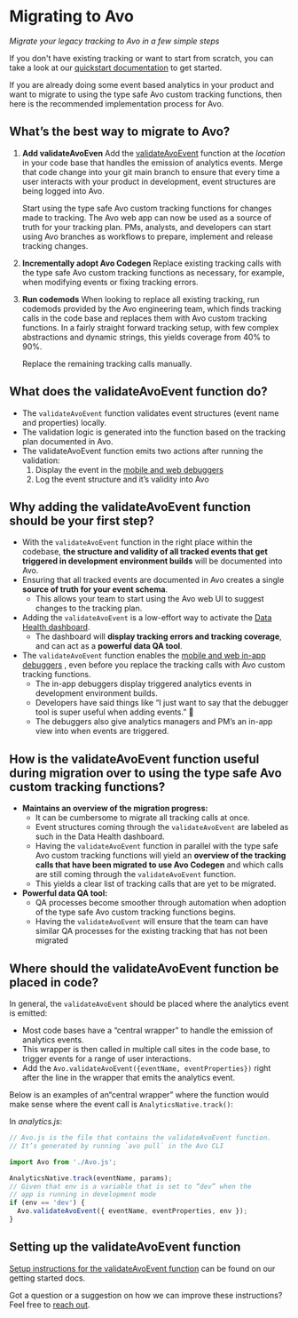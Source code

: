 # Migrating to Avo

_Migrate your legacy tracking to Avo in a few simple steps_

If you don't have existing tracking or want to start from scratch, you can take a look at our [quickstart documentation](/) to get started.

If you are already doing some event based analytics in your product and want to migrate to using the type safe Avo custom tracking functions, then here is the recommended implementation process for Avo.

## What’s the best way to migrate to Avo?

1. **Add validateAvoEven**
   Add the [validateAvoEvent](/quickstart#validate-current-events) function
   at the _location_ in your code base that handles the emission of analytics
   events. Merge that code change into your git main branch to ensure that every
   time a user interacts with your product in development, event structures are
   being logged into Avo.

   Start using the type safe Avo custom tracking functions for changes made to
   tracking. The Avo web app can now be used as a source of truth for your
   tracking plan. PMs, analysts, and developers can start using Avo branches as
   workflows to prepare, implement and release tracking changes.

2. **Incrementally adopt Avo Codegen**
   Replace existing tracking calls with the type safe Avo custom tracking
   functions as necessary, for example, when modifying events or fixing
   tracking errors.

3. **Run codemods**
   When looking to replace all existing tracking, run codemods provided by the
   Avo engineering team, which finds tracking calls in the code base and
   replaces them with Avo custom tracking functions. In a fairly straight
   forward tracking setup, with few complex abstractions and dynamic strings,
   this yields coverage from 40% to 90%.

   Replace the remaining tracking calls manually.

## What does the validateAvoEvent function do?

- The `validateAvoEvent` function validates event structures (event name and properties) locally.
- The validation logic is generated into the function based on the tracking plan documented in Avo.
- The validateAvoEvent function emits two actions after running the validation:
  1. Display the event in the [mobile and web debuggers](/data-validation#health-dashboard)
  2. Log the event structure and it’s validity into Avo

## Why adding the validateAvoEvent function should be your first step?

- With the `validateAvoEvent` function in the right place within the codebase, **the structure and validity of all tracked events that get triggered in development environment builds** will be documented into Avo.
- Ensuring that all tracked events are documented in Avo creates a single **source of truth for your event schema**.
  - This allows your team to start using the Avo web UI to suggest changes to the tracking plan.
- Adding the `validateAvoEvent` is a low-effort way to activate the [Data Health dashboard](/data-validation#debuggers).
  - The dashboard will **display tracking errors and tracking coverage**, and can act as a **powerful data QA tool**.
- The `validateAvoEvent` function enables the [mobile and web in-app debuggers](/data-validation#health-dashboard) , even before you replace the tracking calls with Avo custom tracking functions.
  - The in-app debuggers display triggered analytics events in development environment builds.
  - Developers have said things like “I just want to say that the debugger tool is super useful when adding events.” 👏
  - The debuggers also give analytics managers and PM’s an in-app view into when events are triggered.

## How is the validateAvoEvent function useful during migration over to using the type safe Avo custom tracking functions?

- **Maintains an overview of the migration progress:**
  - It can be cumbersome to migrate all tracking calls at once.
  - Event structures coming through the `validateAvoEvent` are labeled as such in the Data Health dashboard.
  - Having the `validateAvoEvent` function in parallel with the type safe Avo custom tracking functions will yield an **overview of the tracking calls that have been migrated to use Avo Codegen** and which calls are still coming through the `validateAvoEvent` function.
  - This yields a clear list of tracking calls that are yet to be migrated.
- **Powerful data QA tool:**
  - QA processes become smoother through automation when adoption of the type safe Avo custom tracking functions begins.
  - Having the `validateAvoEvent` will ensure that the team can have similar QA processes for the existing tracking that has not been migrated

## Where should the validateAvoEvent function be placed in code?

In general, the `validateAvoEvent` should be placed where the analytics event is emitted:

- Most code bases have a “central wrapper” to handle the emission of analytics events.
- This wrapper is then called in multiple call sites in the code base, to trigger events for a range of user interactions.
- Add the `Avo.validateAvoEvent({eventName, eventProperties})` right after the line in the wrapper that emits the analytics event.

Below is an examples of an“central wrapper” where the function would make sense where the event call is `AnalyticsNative.track()`:

In _analytics.js_:

```js
// Avo.js is the file that contains the validateAvoEvent function.
// It’s generated by running `avo pull` in the Avo CLI

import Avo from './Avo.js';

AnalyticsNative.track(eventName, params);
// Given that env is a variable that is set to “dev” when the
// app is running in development mode
if (env == 'dev') {
  Avo.validateAvoEvent({ eventName, eventProperties, env });
}
```

## Setting up the validateAvoEvent function

[Setup instructions for the validateAvoEvent function](/quickstart#validate-current-events) can be found on our getting started docs.

Got a question or a suggestion on how we can improve these instructions? Feel free to [reach out](/help/troubleshooting).
